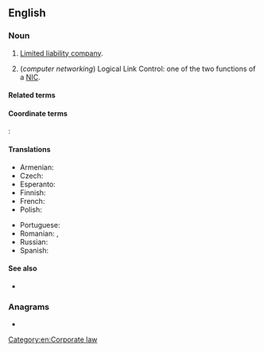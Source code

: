 ==English==
{{wikipedia}}

===Noun===
{{en-noun}}

# {{lb|en|business|legal}} [[limited liability company|Limited liability company]].
# (''computer networking'') Logical Link Control: one of the two functions of a [[NIC]].

====Related terms====
{{col3|en|title=limited liability corporation|
|ULC
|LLP
}}

====Coordinate terms====
{{col3|en|title=limited liability corporation|
|limited
|LTD.
|LTD
|Ltd.
|Ltd
|incorporated
|INC.
|INC
|Inc.
|Inc
|corporation
|CORP.
|CORP
|Corp.
|Corp
|company
|CO.
|CO
|Co.
|Co
}}
{{sense|Limited Liability Corporation}} {{q|in other languages}}:
{{LLC}}

====Translations====
{{trans-top|Limited Liability Company}}
* Armenian: {{t+|hy|ՍՊԸ}}
* Czech: {{t|cs|s r.o.}}
* Esperanto: {{t|eo|KIR}}
* Finnish: {{t|fi|Oy}}
* French: {{t|fr|S.A.R.L.}}
* Polish: {{t+|pl|sp. z o.o.}}
{{trans-mid}}
* Portuguese: {{t|pt|Ltda.}}<!-- Limitada -->
* Romanian: {{t|ro|SRL}}, {{t|ro|S.R.L.}}
* Russian: {{t+|ru|ООО}}
* Spanish: {{t|es|SRL|f}}
{{trans-bottom}}

====See also====
* {{l|en|Co.}}

===Anagrams===
* {{anagrams|en|a=cll|CLL|LCL}}

[[Category:en:Corporate law]]